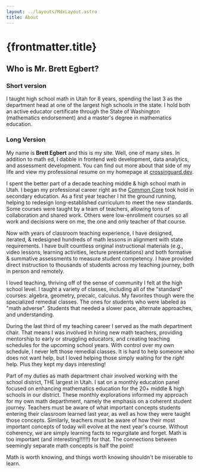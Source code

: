 ```yaml
---
layout: ../layouts/MdxLayout.astro
title: About
---
```



# {frontmatter.title}

## Who is Mr. Brett Egbert?

### Short version

I taught high school math in Utah for 8 years, spending the last 3 as the department head at one of the largest high schools in the state. I hold both an active educator certificate through the State of Washington (mathematics endorsement) and a master's degree in mathematics education.

### Long Version

My name is **Brett Egbert** and this is my site. Well, one of many sites. In addition to math ed, I dabble in frontend web development, data analytics, and assessment development. You can find out more about that side of my life and view my professional resume on my homepage at [crossinguard.dev](https://crossinguard.dev/).

I spent the better part of a decade teaching middle & high school math in Utah. I began my professional career right as the [Common Core](https://www.thecorestandards.org/) took hold in secondary education. As a first year teacher I hit the ground running, helping to redesign long-established curriculum to meet the new standards. Some courses were taught by a team of teachers, allowing tons of collaboration and shared work. Others were low-enrollment courses so all work and decisions were on me, the one and only teacher of that course.

Now with years of classroom teaching experience, I have designed, iterated, & redesigned hundreds of math lessons in alignment with state requirements. I have built countless original instructional materials (e.g., video lessons, learning activities, lecture presentations) and both formative & summative assessments to measure student competency. I have provided direct instruction to thousands of students across my teaching journey, both in person and remotely.

I loved teaching, thriving off of the sense of community I felt at the high school level. I taught a variety of classes, including all of the "standard" courses: algebra, geometry, precalc, calculus. My favorites though were the specialized remedial classes. The ones for students who were labeled as "math adverse". Students that needed a slower pace, alternate approaches, and understanding.

During the last third of my teaching career I served as the math department chair. That means I was involved in hiring new math teachers, providing mentorship to early or struggling educators, and creating teaching schedules for the upcoming school years. With control over my own schedule, I never left those remedial classes. It is hard to help someone who does not want help, but I loved helping those simply waiting for the _right_ help. Plus they kept my days interesting!

Part of my duties as math department chair involved working with the school district, THE largest in Utah. I sat on a monthly education panel focused on enhancing mathematics education for the 20+ middle & high schools in our district. These monthly explorations informed my approach for my own math departhment, namely the emphasis on a coherent student journey. Teachers must be aware of what important concepts students entering their classroom learned last year, as well as how they were taught those concepts. Similarly, teachers must be aware of how their most important concepts of today will evolve at the next year's course. Without coherency, we are simply learning facts to regurgitate and forget. Math is too important (and interesting!!!!!!) for that. The connections between seemingly separate math concepts is half the point!

Math is worth knowing, and things worth knowing shouldn't be miserable to learn.

<Top />
